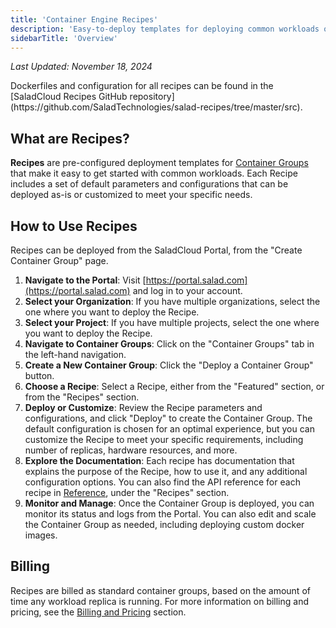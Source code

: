 ```yaml
---
title: 'Container Engine Recipes'
description: 'Easy-to-deploy templates for deploying common workloads on Salad Container Engine.'
sidebarTitle: 'Overview'
---
```


*Last Updated: November 18, 2024*


<Tip>
  Dockerfiles and configuration for all recipes can be found in the [SaladCloud Recipes GitHub
  repository](https://github.com/SaladTechnologies/salad-recipes/tree/master/src).
</Tip>

## What are Recipes?

**Recipes** are pre-configured deployment templates for
[Container Groups](/products/sce/container-groups/container-groups) that make it easy to get started with common
workloads. Each Recipe includes a set of default parameters and configurations that can be deployed as-is or customized
to meet your specific needs.

## How to Use Recipes

Recipes can be deployed from the SaladCloud Portal, from the "Create Container Group" page.

1. **Navigate to the Portal**: Visit [https://portal.salad.com](https://portal.salad.com) and log in to your account.
2. **Select your Organization**: If you have multiple organizations, select the one where you want to deploy the Recipe.
3. **Select your Project**: If you have multiple projects, select the one where you want to deploy the Recipe.
4. **Navigate to Container Groups**: Click on the "Container Groups" tab in the left-hand navigation.
5. **Create a New Container Group**: Click the "Deploy a Container Group" button.
6. **Choose a Recipe**: Select a Recipe, either from the "Featured" section, or from the "Recipes" section.
7. **Deploy or Customize**: Review the Recipe parameters and configurations, and click "Deploy" to create the Container
   Group. The default configuration is chosen for an optimal experience, but you can customize the Recipe to meet your
   specific requirements, including number of replicas, hardware resources, and more.
8. **Explore the Documentation**: Each recipe has documentation that explains the purpose of the Recipe, how to use it,
   and any additional configuration options. You can also find the API reference for each recipe in
   [Reference](/reference), under the "Recipes" section.
9. **Monitor and Manage**: Once the Container Group is deployed, you can monitor its status and logs from the Portal.
   You can also edit and scale the Container Group as needed, including deploying custom docker images.

## Billing

Recipes are billed as standard container groups, based on the amount of time any workload replica is running. For more
information on billing and pricing, see the
[Billing and Pricing](/products/sce/container-groups/billing-and-pricing/billing) section.
